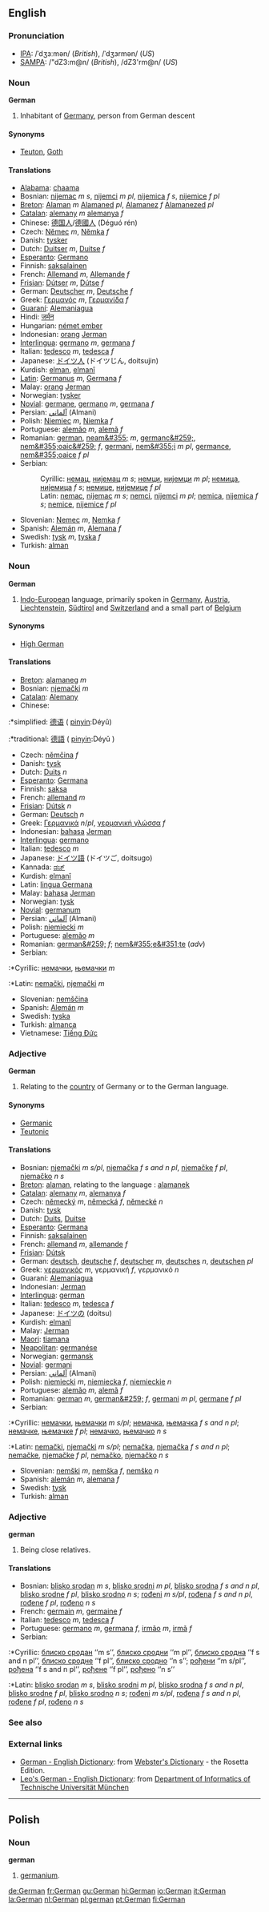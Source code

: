 ==English==

{{rank|waiting|political|reading|775|German|seven|notice|week}}

===Pronunciation===
*[[IPA]]: /ˈdʒɜːmən/ (''British''), /ˈdʒɜrmən/ (''US'')
*[[SAMPA]]: /"dZ3:m@n/ (''British''), /dZ3'rm@n/ (''US'')

===Noun===
'''German'''

#Inhabitant of [[Germany]], person from German descent

====Synonyms====
*[[Teuton]], [[Goth]]

====Translations====
*[[Alabama]]: [[chaama]]
*Bosnian: [[nijemac]] ''m s'', [[nijemci]] ''m pl'', [[nijemica]] ''f s'', [[nijemice]] ''f pl''
*[[Breton]]: [[Alaman]] ''m'' [[Alamaned]] ''pl'', [[Alamanez]] ''f'' [[Alamanezed]] ''pl''
*[[Catalan]]: [[alemany]] ''m'' [[alemanya]] ''f''
*Chinese: [[德国人]]/[[德國人]] (Déguó rén) 
*Czech: [[Němec]] ''m'', [[Němka]] ''f''
*Danish: [[tysker]]
*Dutch: [[Duitser]] ''m'', [[Duitse]] ''f''
*[[Esperanto]]: [[Germano]]
*Finnish: [[saksalainen]]
*French: [[Allemand]] ''m'', [[Allemande]] ''f''
*[[Frisian]]: [[Dútser]] ''m'', [[Dútse]] ''f''
*German: [[Deutscher]] ''m'', [[Deutsche]] ''f''
*Greek: [[Γερμανός]] ''m'', [[Γερμανίδα]] ''f''
*[[Guaraní]]: [[Alemaniagua]]
*Hindi: [[जर्मन]]
*Hungarian: [[német ember]]
*Indonesian: [[orang]] [[Jerman]]
*[[Interlingua]]: [[germano]] ''m'', [[germana]] ''f''
*Italian: [[tedesco]] ''m'', [[tedesca]] ''f''
*Japanese: [[ドイツ人]] (ドイツじん, doitsujin)
*Kurdish: [[elman]], [[elmanî]]
*[[Latin]]: [[Germanus]] ''m'', [[Germana]] ''f''
*Malay: [[orang]] [[Jerman]]
*Norwegian: [[tysker]]
*[[Novial]]: [[germane]], [[germano]] ''m'', [[germana]] ''f''
*Persian: [[آلماني]] (Almani)
*Polish: [[Niemiec]] ''m'', [[Niemka]] ''f''
*Portuguese: [[alemão]] ''m'', [[alemã]] ''f''
*Romanian: [[german]], [[neam&#355;]] ''m'', [[germanc&#259;]], [[nem&#355;oaic&#259;]] ''f'', [[germani]], [[nem&#355;i]] ''m pl'', [[germance]], [[nem&#355;oaice]] ''f pl''
*Serbian:
*:Cyrillic: [[немац]], [[нијемац]] ''m s''; [[немци]], [[нијемци]] ''m pl''; [[немица]], [[нијемица]] ''f s''; [[немице]], [[нијемице]]  ''f pl''
*:Latin: [[nemac]], [[nijemac]] ''m s''; [[nemci]], [[nijemci]] ''m pl''; [[nemica]], [[nijemica]] ''f s''; [[nemice]], [[nijemice]] ''f pl''
*Slovenian: [[Nemec]] ''m'', [[Nemka]] ''f''
*Spanish: [[Alemán]] ''m'', [[Alemana]] ''f''
*Swedish: [[tysk]] ''m'', [[tyska]] ''f''
*Turkish: [[alman]]

===Noun===
'''German'''

#[[Indo-European]] language, primarily spoken in [[Germany]], [[Austria]], [[Liechtenstein]], [[Südtirol]] and [[Switzerland]] and a small part of [[Belgium]]

====Synonyms====
*[[High German]]

====Translations====
*[[Breton]]: [[alamaneg]] ''m''
*Bosnian: [[njemački]] ''m''
*[[Catalan]]: [[Alemany]]
*Chinese:
:*simplified: [[德语]] ( [[pinyin]]:Déyǔ)
:*traditional: [[德語]] ( [[pinyin]]:Déyǔ ) 
*Czech: [[němčina]] ''f''
*Danish: [[tysk]]
*Dutch: [[Duits]] ''n''
*[[Esperanto]]: [[Germana]]
*Finnish: [[saksa]]
*French: [[allemand]] ''m''
*[[Frisian]]: [[Dútsk]] ''n''
*German: [[Deutsch]] ''n''
*Greek: [[Γερμανικά]] ''n''/''pl'', [[γερμανική γλώσσα]] ''f''
*Indonesian: [[bahasa]] [[Jerman]]
*[[Interlingua]]: [[germano]]
*Italian: [[tedesco]] ''m''
*Japanese: [[ドイツ語]] (ドイツご, doitsugo)
*Kannada: [[ಡಚ್]]
*Kurdish: [[elmanî]]
*Latin: [[lingua Germana]]
*Malay: [[bahasa]] [[Jerman]]
*Norwegian: [[tysk]]
*[[Novial]]: [[germanum]]
*Persian: [[آلماني]]  (Almani)
*Polish: [[niemiecki]] ''m''
*Portuguese: [[alemão]] ''m''
*Romanian: [[german&#259;]] ''f''; [[nem&#355;e&#351;te]] (''adv'')
*Serbian:
:*Cyrillic: [[немачки]], [[њемачки]] ''m''
:*Latin: [[nemački]], [[njemački]] ''m''
*Slovenian: [[nemščina]]
*Spanish: [[Alemán]] ''m''
*Swedish: [[tyska]]
*Turkish: [[almanca]]
*Vietnamese: [[Tiếng Ðức]]

===Adjective===
'''German'''

#Relating to the [[country]] of Germany or to the German language.

====Synonyms====
*[[Germanic]]
*[[Teutonic]]

====Translations====
*Bosnian: [[njemački]] ''m s/pl'', [[njemačka]] ''f s and n pl'', [[njemačke]] ''f pl'', [[njemačko]] ''n s''
*[[Breton]]: [[alaman]], relating to the language : [[alamanek]]
*[[Catalan]]: [[alemany]] ''m'', [[alemanya]] ''f''
*Czech: [[německý]] ''m'', [[německá]] ''f'', [[německé]] ''n''
*Danish: [[tysk]]
*Dutch: [[Duits]], [[Duitse]]
*[[Esperanto]]: [[Germana]]
*Finnish: [[saksalainen]]
*French: [[allemand]] ''m'', [[allemande]] ''f''
*[[Frisian]]: [[Dútsk]]
*German: [[deutsch]], [[deutsche]] ''f'', [[deutscher]] ''m'', [[deutsches]] ''n'', [[deutschen]] ''pl''
*Greek: [[γερμανικός]] ''m'', γερμανική ''f'', γερμανικό ''n''
*Guaraní: [[Alemaniagua]]
*Indonesian: [[Jerman]]
*[[Interlingua]]: [[german]]
*Italian: [[tedesco]] ''m'', [[tedesca]] ''f''
*Japanese: [[ドイツ]]の (doitsu)
*Kurdish: [[elmanî]]
*Malay: [[Jerman]]
*[[Maori]]: [[tiamana]]
*[[Neapolitan]]: [[germanése]]
*Norwegian: [[germansk]]
*[[Novial]]: [[germani]]
*Persian: [[آلماني]] (Almani)
*Polish: [[niemiecki]] ''m'', [[niemiecka]] ''f'', [[niemieckie]] ''n''
*Portuguese: [[alemão]] ''m'', [[alemã]] ''f''
*Romanian: [[german]] ''m'', [[german&#259;]] ''f'', [[germani]] ''m pl'', [[germane]] ''f pl''
*Serbian:
:*Cyrillic: [[немачки]], [[њемачки]] ''m s/pl''; [[немачка]], [[њемачка]] ''f s and n pl''; [[немачке]], [[њемачке]] ''f pl''; [[немачко]], [[њемачко]] ''n s''
:*Latin: [[nemački]], [[njemački]] ''m s/pl''; [[nemačka]], [[njemačka]] ''f s and n pl''; [[nemačke]], [[njemačke]] ''f pl'', [[nemačko]], [[njemačko]] ''n s''
*Slovenian: [[nemški]] ''m'', [[nemška]] ''f'', [[nemško]] ''n''
*Spanish: [[alemán]] ''m'', [[alemana]] ''f''
*Swedish: [[tysk]]
*Turkish: [[alman]]

===Adjective===
'''german'''

#Being close relatives.

====Translations====

*Bosnian: [[blisko srodan]] ''m s'', [[blisko srodni]] ''m pl'', [[blisko srodna]] ''f s and n pl'', [[blisko srodne]] ''f pl'', [[blisko srodno]] ''n s''; [[rođeni]] ''m s/pl'', [[rođena]] ''f s and n pl'', [[rođene]] ''f pl'', [[rođeno]] ''n s''
*French: [[germain]] ''m'', [[germaine]] ''f''
*Italian: [[tedesco]] ''m'', [[tedesca]] ''f''
*Portuguese: [[germano]] ''m'', [[germana]] ''f'', [[irmão]] ''m'', [[irmã]] ''f''
*Serbian:
:*Cyrillic: [[блиско сродан]] ‘’m s’’, [[блиско сродни]] ‘’m pl’’, [[блиско сродна]] ‘’f s and n pl’’, [[блиско сродне]] ‘’f pl’’, [[блиско сродно]] ‘’n s’’; [[рођени]] ‘’m s/pl’’, [[рођена]] ‘’f s and n pl’’, [[рођене]] ‘’f pl’’, [[рођено]] ‘’n s’’
:*Latin: [[blisko srodan]] ''m s'', [[blisko srodni]] ''m pl'', [[blisko srodna]] ''f s and n pl'', [[blisko srodne]] ''f pl'', [[blisko srodno]] ''n s''; [[rođeni]] ''m s/pl'', [[rođena]] ''f s and n pl'', [[rođene]] ''f pl'', [[rođeno]] ''n s''

===See also===

=== External links ===
{{Interwiktionary|code=de}}
* [http://www.websters-online-dictionary.org/definition/German-english/ German - English Dictionary]: from [http://www.websters-online-dictionary.org/ Webster's Dictionary] - the Rosetta Edition.
*[http://dict.leo.org/ Leo's German - English Dictionary]: from [http://www.informatik.tu-muenchen.de/home_e.html Department of Informatics of Technische Universität München]

----
==Polish==
===Noun===
'''german'''

# [[germanium]].

[[de:German]]
[[fr:German]]
[[gu:German]]
[[hi:German]]
[[io:German]]
[[it:German]]
[[la:German]]
[[nl:German]]
[[pl:german]]
[[pt:German]]
[[fi:German]]